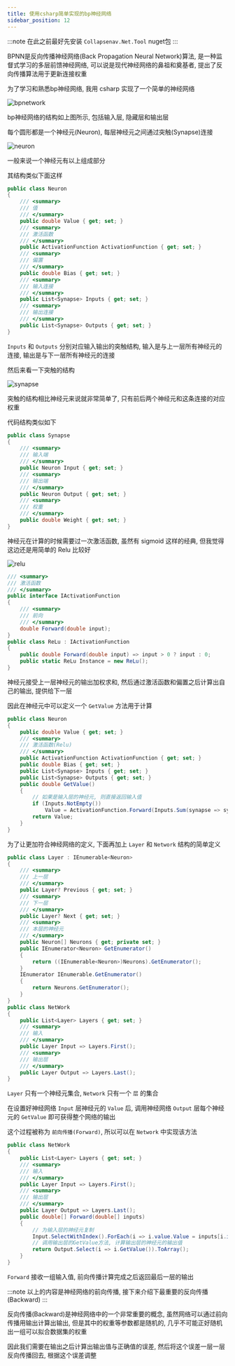```yaml
---
title: 使用csharp简单实现的bp神经网络
sidebar_position: 12
---
```


:::note
在此之前最好先安装 `Collapsenav.Net.Tool` nuget包
:::

BPNN是反向传播神经网络(Back Propagation Neural Network)算法, 是一种监督式学习的多层前馈神经网络, 可以说是现代神经网络的鼻祖和奠基者, 提出了反向传播算法用于更新连接权重

为了学习和熟悉bp神经网络, 我用 csharp 实现了一个简单的神经网络

![bpnetwork](/img/bpnn/bpnn.webp)

bp神经网络的结构如上图所示, 包括输入层, 隐藏层和输出层

每个圆形都是一个神经元(Neuron), 每层神经元之间通过突触(Synapse)连接

![neuron](/img/bpnn/neuron.webp)

一般来说一个神经元有以上组成部分

其结构类似下面这样

```csharp
public class Neuron
{
    /// <summary>
    /// 值
    /// </summary>
    public double Value { get; set; }
    /// <summary>
    /// 激活函数
    /// </summary>
    public ActivationFunction ActivationFunction { get; set; }
    /// <summary>
    /// 偏置
    /// </summary>
    public double Bias { get; set; }
    /// <summary>
    /// 输入连接
    /// </summary>
    public List<Synapse> Inputs { get; set; }
    /// <summary>
    /// 输出连接
    /// </summary>
    public List<Synapse> Outputs { get; set; }
}
```

`Inputs` 和 `Outputs` 分别对应输入输出的突触结构, 输入是与上一层所有神经元的连接, 输出是与下一层所有神经元的连接

然后来看一下突触的结构

![synapse](/img/bpnn/synapse.webp)

突触的结构相比神经元来说就非常简单了, 只有前后两个神经元和这条连接的对应权重

代码结构类似如下

```csharp
public class Synapse
{
    /// <summary>
    /// 输入端
    /// </summary>
    public Neuron Input { get; set; }
    /// <summary>
    /// 输出端
    /// </summary>
    public Neuron Output { get; set; }
    /// <summary>
    /// 权重
    /// </summary>
    public double Weight { get; set; }
}
```

神经元在计算的时候需要过一次激活函数, 虽然有 sigmoid 这样的经典, 但我觉得这边还是用简单的 Relu 比较好

![relu](/img/bpnn/relu.webp)

```csharp
/// <summary>
/// 激活函数
/// </summary>
public interface IActivationFunction
{
    /// <summary>
    /// 前向
    /// </summary>
    double Forward(double input);
}
public class ReLu : IActivationFunction
{
    public double Forward(double input) => input > 0 ? input : 0;
    public static ReLu Instance = new ReLu();
}
```

神经元接受上一层神经元的输出加权求和, 然后通过激活函数和偏置之后计算出自己的输出, 提供给下一层

因此在神经元中可以定义一个 `GetValue` 方法用于计算

```csharp
public class Neuron
{
    public double Value { get; set; }
    /// <summary>
    /// 激活函数(Relu)
    /// </summary>
    public ActivationFunction ActivationFunction { get; set; }
    public double Bias { get; set; }
    public List<Synapse> Inputs { get; set; }
    public List<Synapse> Outputs { get; set; }
    public double GetValue()
    {
        // 如果是输入层的神经元, 则直接返回输入值
        if (Inputs.NotEmpty())
            Value = ActivationFunction.Forward(Inputs.Sum(synapse => synapse.Weight * synapse.Input.GetValue()) + Bias);
        return Value;
    }
}
```

为了让更加符合神经网络的定义, 下面再加上 `Layer` 和 `Network` 结构的简单定义

```csharp
public class Layer : IEnumerable<Neuron>
{
    /// <summary>
    /// 上一层
    /// </summary>
    public Layer? Previous { get; set; }
    /// <summary>
    /// 下一层
    /// </summary>
    public Layer? Next { get; set; }
    /// <summary>
    /// 本层的神经元
    /// </summary>
    public Neuron[] Neurons { get; private set; }
    public IEnumerator<Neuron> GetEnumerator()
    {
        return ((IEnumerable<Neuron>)Neurons).GetEnumerator();
    }
    IEnumerator IEnumerable.GetEnumerator()
    {
        return Neurons.GetEnumerator();
    }
}
public class NetWork
{
    public List<Layer> Layers { get; set; }
    /// <summary>
    /// 输入
    /// </summary>
    public Layer Input => Layers.First();
    /// <summary>
    /// 输出层
    /// </summary>
    public Layer Output => Layers.Last();
}
```

`Layer` 只有一个神经元集合, `Network` 只有一个 `层` 的集合

在设置好神经网络 `Input` 层神经元的 `Value` 后, 调用神经网络 `Output` 层每个神经元的 `GetValue` 即可获得整个网络的输出

这个过程被称为 `前向传播(Forward)`, 所以可以在 `Network` 中实现该方法

```csharp
public class NetWork
{
    public List<Layer> Layers { get; set; }
    /// <summary>
    /// 输入
    /// </summary>
    public Layer Input => Layers.First();
    /// <summary>
    /// 输出层
    /// </summary>
    public Layer Output => Layers.Last();
    public double[] Forward(double[] inputs)
    {
        // 为输入层的神经元复制
        Input.SelectWithIndex().ForEach(i => i.value.Value = inputs[i.index]);
        // 调用输出层的GetValue方法, 计算输出层的神经元的输出值
        return Output.Select(i => i.GetValue()).ToArray();
    }
}
```

`Forward` 接收一组输入值, 前向传播计算完成之后返回最后一层的输出

:::note
以上的内容是神经网络的前向传播, 接下来介绍下最重要的反向传播(Backward)
:::

反向传播(Backward)是神经网络中的一个非常重要的概念, 虽然网络可以通过前向传播用输出计算出输出, 但是其中的权重等参数都是随机的, 几乎不可能正好随机出一组可以拟合数据集的权重

因此我们需要在输出之后计算出输出值与正确值的误差, 然后将这个误差一层一层反向传播回去, 根据这个误差调整



